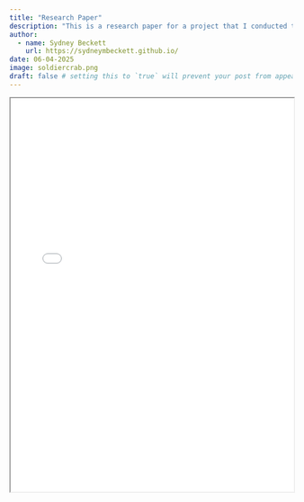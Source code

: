 ```yaml
---
title: "Research Paper"
description: "This is a research paper for a project that I conducted that looked to identify the concentration of micro plastics that Soldier crabs had digested to understand how micro plastics were impacting the local food web."
author:
  - name: Sydney Beckett
    url: https://sydneymbeckett.github.io/
date: 06-04-2025
image: soldiercrab.png
draft: false # setting this to `true` will prevent your post from appearing on your listing page until you're ready!
---
```


<iframe src="MBRSReport.pdf" width="100%" height="700px"></iframe>
